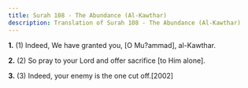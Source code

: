 ```yaml
---
title: Surah 108 - The Abundance (Al-Kawthar)
description: Translation of Surah 108 - The Abundance (Al-Kawthar)
---
```


**1.** (1) Indeed, We have granted you, [O Mu?ammad], al-Kawthar.

**2.** (2) So pray to your Lord and offer sacrifice [to Him alone].

**3.** (3) Indeed, your enemy is the one cut off.[2002]

